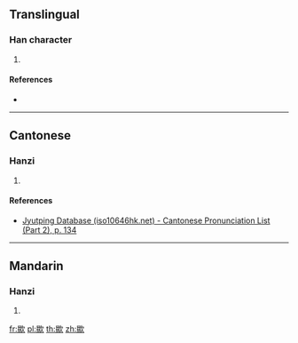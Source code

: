 ==Translingual==

===Han character===
{{Han char|rn=76|rad=欠|as=14|sn=18|four=67382|canj=AFNO}}

# {{defn|Han|sort=欠14}}

====References====
* {{Han ref|kx=0572.340|dkj=16223|dj=0960.300|hdz=32153.040|uh=6B5E|ud=27486|bh=EFE8|bd=61416}}

----

==Cantonese==

===Hanzi===
{{yue-hanzi|jyut=[[ngap6]]|y=ngap6}}

# {{defn|lang=yue|sort=欠14}}

====References====
*[http://www.iso10646hk.net/jp/document/download.jsp Jyutping Database (iso10646hk.net) - Cantonese Pronunciation List (Part 2), p. 134]

----

==Mandarin==

===Hanzi===
{{cmn-hanzi|pin=[[è]] ([[e4]]), [[kǎn]] ([[kan3]])|wg=o<sup>4</sup>, k'an<sup>3</sup>}}

# {{defn|lang=cmn|sort=欠14}}

[[fr:歞]]
[[pl:歞]]
[[th:歞]]
[[zh:歞]]